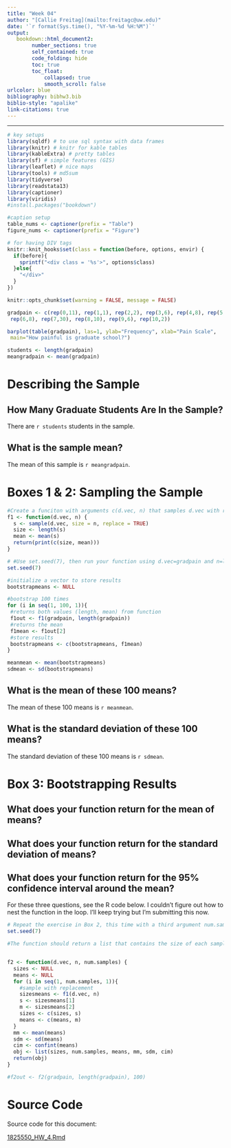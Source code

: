 ```yaml
---
title: "Week 04"
author: "[Callie Freitag](mailto:freitagc@uw.edu)"
date: '`r format(Sys.time(), "%Y-%m-%d %H:%M")`'
output: 
   bookdown::html_document2:
        number_sections: true
        self_contained: true
        code_folding: hide
        toc: true
        toc_float:
            collapsed: true
            smooth_scroll: false
urlcolor: blue
bibliography: bibhw3.bib
biblio-style: "apalike"
link-citations: true
---
```


---
<!--these following settings control width and also make a DIV tag for black outlines for figures-->
<style type="text/css">
.main-container {
  max-width: 2400px !important;
  margin-left: auto;
  margin-right: auto;
}
</style>

<style>
.outline {
   background-color: #000000;
   padding:1px;
   display: inline-block;
}
</style>

<!-- for a wide presentation -->
<style type="text/css">
.main-container {
  max-width: 2400px !important;
  margin-left: auto;
  margin-right: auto;
}
</style>

<!-- a DIV for black outline, good for figures-->
<style>
.outline {
   background-color: #000000;
   padding:1px;
   display: inline-block;
}
</style>


```r
# key setups
library(sqldf) # to use sql syntax with data frames
library(knitr) # knitr for kable tables
library(kableExtra) # pretty tables
library(sf) # simple features (GIS)
library(leaflet) # nice maps
library(tools) # md5sum
library(tidyverse)
library(readstata13) 
library(captioner)
library(viridis)
#install.packages("bookdown")

#caption setup
table_nums <- captioner(prefix = "Table")
figure_nums <- captioner(prefix = "Figure")

# for having DIV tags
knitr::knit_hooks$set(class = function(before, options, envir) {
  if(before){
    sprintf("<div class = '%s'>", options$class)
  }else{
    "</div>"
  }
})

knitr::opts_chunk$set(warning = FALSE, message = FALSE)
```



```r
gradpain <- c(rep(0,11), rep(1,1), rep(2,2), rep(3,6), rep(4,8), rep(5,10),
 rep(6,8), rep(7,30), rep(8,10), rep(9,6), rep(10,2))

barplot(table(gradpain), las=1, ylab="Frequency", xlab="Pain Scale",
 main="How painful is graduate school?")

students <- length(gradpain)
meangradpain <- mean(gradpain)
```

# Describing the Sample
## How Many Graduate Students Are In the Sample? 
There are `r students` students in the sample.

## What is the sample mean? 
The mean of this sample is `r meangradpain`. 


# Boxes 1 & 2: Sampling the Sample 
```r
#Create a funciton with arguments c(d.vec, n) that samples d.vec with replacement to produce a subsample size n. Return a list that contains the size and mean of the sample.
f1 <- function(d.vec, n) {
  s <- sample(d.vec, size = n, replace = TRUE)
  size <- length(s)
  mean <- mean(s)
  return(print(c(size, mean)))
}

# #Use set.seed(7), then run your function using d.vec=gradpain and n=length(gradpain). Do this 100 times using a loop, storing the returned means. 
set.seed(7) 

#initialize a vector to store results
bootstrapmeans <- NULL

#bootstrap 100 times
for (i in seq(1, 100, 1)){
 #returns both values (length, mean) from function
 f1out <- f1(gradpain, length(gradpain))  
 #returns the mean
 f1mean <- f1out[2] 
 #store results 
 bootstrapmeans <- c(bootstrapmeans, f1mean)
}

meanmean <- mean(bootstrapmeans)
sdmean <- sd(bootstrapmeans)
```

## What is the mean of these 100 means? 
The mean of these 100 means is `r meanmean`.

## What is the standard deviation of these 100 means? 
The standard deviation of these 100 means is `r sdmean`. 

# Box 3: Bootstrapping Results
## What does your function return for the mean of means?
## What does your function return for the standard deviation of means?
## What does your function return for the 95% confidence interval around the mean? 

For these three questions, see the R code below. I couldn't figure out how to nest the function in the loop. I'll keep trying but I'm submitting this now. 

```r
# Repeat the exercise in Box 2, this time with a third argument num.samples (=100)
set.seed(7) 

#The function should return a list that contains the size of each sample, the number of samples, a vector of length num.samples with the mean of each sample, the mean of the means, the sd of the means, and the 95% confidence interval around the mean. 


f2 <- function(d.vec, n, num.samples) {
  sizes <- NULL
  means <- NULL
  for (i in seq(1, num.samples, 1)){
    #sample with replacement 
    sizesmeans <- f1(d.vec, n)
    s <- sizesmeans[1]
    m <- sizesmeans[2]
    sizes <- c(sizes, s)
    means <- c(means, m)
  }
  mm <- mean(means)
  sdm <- sd(means)
  cim <- confint(means)
  obj <- list(sizes, num.samples, means, mm, sdm, cim)
  return(obj)
}

#f2out <- f2(gradpain, length(gradpain), 100)

```




# Source Code 
Source code for this document:

[1825550_HW_4.Rmd](1825550_HW_4.Rmd)

